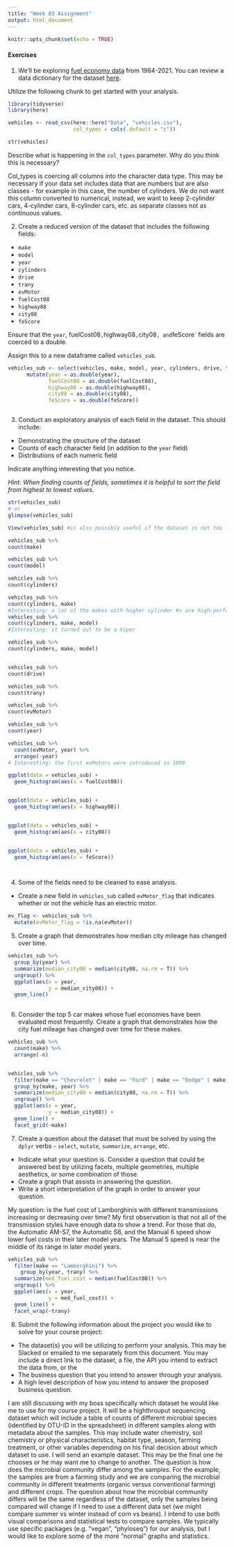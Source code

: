 ```yaml
---
title: "Week 03 Assignment"
output: html_document
---
```


```r
knitr::opts_chunk$set(echo = TRUE)
```

#### Exercises

1. We'll be exploring [fuel economy data](https://www.fueleconomy.gov/feg/download.shtml) from 1984-2021. You can review a data dictionary for the dataset [here](https://www.fueleconomy.gov/feg/ws/index.shtml#vehicle).

Utilize the following chunk to get started with your analysis.

```r
library(tidyverse)
library(here)

vehicles <- read_csv(here::here("Data", "vehicles.csv"),
                     col_types = cols(.default = "c"))

str(vehicles)


```

Describe what is happening in the `col_types` parameter. Why do you think this is necessary?

Col_types is coercing all columns into the character data type. This may be necessary if your data set includes data that are numbers but are also classes - for example in this case, the number of cylinders. We do not want this column converted to numerical, instead, we want to keep 2-cylinder cars, 4-cylinder cars, 8-cylinder cars, etc. as separate classes not as continuous values.  

2. Create a reduced version of the dataset that includes the following fields:

-   `make`
-   `model`
-   `year`
-   `cylinders`
-   `drive`
-   `trany`
-   `evMotor`
-   `fuelCost08`
-   `highway08`
-   `city08`
-   `feScore`

Ensure that the `year`, fuelCost08`, `highway08`, `city08`, and `feScore` fields are coerced to a double.

Assign this to a new dataframe called `vehicles_sub`.

```r

vehicles_sub <- select(vehicles, make, model, year, cylinders, drive, trany, evMotor, fuelCost08, highway08, city08, feScore) %>%
      mutate(year = as.double(year), 
             fuelCost08 = as.double(fuelCost08), 
             highway08 = as.double(highway08), 
             city08 = as.double(city08), 
             feScore = as.double(feScore))



```

3. Conduct an exploratory analysis of each field in the dataset. This should include:

- Demonstrating the structure of the dataset
- Counts of each character field (in addition to the `year` field)
- Distributions of each numeric field

Indicate anything interesting that you notice.

*Hint: When finding counts of fields, sometimes it is helpful to sort the field from highest to lowest values.*

```r
str(vehicles_sub)
# or
glimpse(vehicles_sub)

View(vehicles_sub) #is also possibly useful if the dataset is not too large

```


```r
vehicles_sub %>%
count(make)

vehicles_sub %>%
count(model)

vehicles_sub %>%
count(cylinders)

vehicles_sub %>%
count(cylinders, make)
#Interesting: a lot of the makes with higher cylinder #s are high-performance, expensive brands (Lamborghini, Porsche, Bently, etc.). I was curious which Dodge was at the top of that list
vehicles_sub %>%
count(cylinders, make, model)
#Interesting: it turned out to be a Viper

vehicles_sub %>%
count(cylinders, make, model)


vehicles_sub %>%
count(drive)

vehicles_sub %>%
count(trany)

vehicles_sub %>%
count(evMotor)

vehicles_sub %>%
count(year)

vehicles_sub %>%
  count(evMotor, year) %>%
  arrange(-year)
# Interesting: the first evMotors were introduced in 1998


```

```r


ggplot(data = vehicles_sub) +
  geom_histogram(aes(x = fuelCost08))


ggplot(data = vehicles_sub) +
  geom_histogram(aes(x = highway08))


ggplot(data = vehicles_sub) +
  geom_histogram(aes(x = city08))


ggplot(data = vehicles_sub) +
  geom_histogram(aes(x = feScore))




```

4. Some of the fields need to be cleaned to ease analysis. 

- Create a new field in `vehicles_sub` called `evMotor_flag` that indicates whether or not the vehicle has an electric motor.

```r

ev_flag <- vehicles_sub %>%
  mutate(evMotor_flag = !is.na(evMotor)) 
```


5. Create a graph that demonstrates how median city mileage has changed over time.

```r


vehicles_sub %>%
  group_by(year) %>%
  summarize(median_city08 = median(city08, na.rm = T)) %>%
  ungroup() %>%
  ggplot(aes(x = year,
             y = median_city08)) + 
  geom_line()
  

```

6. Consider the top 5 car makes whose fuel economies have been evaluated most frequently. Create a graph that demonstrates how the city fuel mileage has changed over time for these makes.

```r
vehicles_sub %>%
  count(make) %>%
  arrange(-n)


vehicles_sub %>%
  filter(make == "Chevrolet" | make == "Ford" | make == "Dodge" | make == "GMC" | make == "Toyota") %>% 
  group_by(make, year) %>%
  summarize(median_city08 = median(city08, na.rm = T)) %>%
  ungroup() %>%
  ggplot(aes(x = year,
             y = median_city08)) +
  geom_line() + 
  facet_grid(~make)

```

7. Create a question about the dataset that must be solved by using the `dplyr` verbs - `select`, `mutate`, `summarize`, `arrange`, etc.

-   Indicate what your question is. Consider a question that could be answered best by utilizing facets, multiple geometries, multiple aesthetics, or some combination of those.
-   Create a graph that assists in answering the question.
-   Write a short interpretation of the graph in order to answer your question.

My question: is the fuel cost of Lamborghinis with different transmissions increasing or decreasing over time?
My first observation is that not all of the transmission styles have enough data to show a trend. For those that do, the Automatic AM-S7, the Automatic S6, and the Manual 6 speed show lower fuel costs in their later model years. The Manual 5 speed is near the middle of its range in later model years. 

```r

vehicles_sub %>%
  filter(make == "Lamborghini") %>%
    group_by(year, trany) %>%
  summarize(med_fuel_cost = median(fuelCost08)) %>%
  ungroup() %>%
  ggplot(aes(x = year,
             y = med_fuel_cost)) +
  geom_line() + 
  facet_wrap(~trany)

```



8. Submit the following information about the project you would like to solve for your course project:

*   The dataset(s) you will be utilizing to perform your analysis. This may be Slacked or emailed to me separately from this document. You may include a direct link to the dataset, a file, the API you intend to extract the data from, or the 
*   The business question that you intend to answer through your analysis.
*   A high level description of how you intend to answer the proposed business question.


I am still discussing with my boss specifically which dataset he would like me to use for my course project. It will be a highthrouput sequencing dataset which will include a table of counts of different microbial species (identified by OTU-ID in the spreadsheet) in different samples along with metadata about the samples. This may include water chemistry, soil chemistry or physical characteristics, habitat type, season, farming treatment, or other variables depending on his final decision about which dataset to use. I will send an example dataset. This may be the final one he chooses or he may want me to change to another. The question is how does the microbial community differ among the samples. For the example, the samples are from a farming study and we are comparing the microbial community in different treatments (organic versus conventional farming) and different crops. The question about how the microbial community differs will be the same regardless of the dataset, only the samples being compared will change if I need to use a different data set (we might compare summer vs winter instead of corn vs beans). I intend to use both visual comparisons and statistical tests to compare samples. We typically use specific packages (e.g. "vegan", "phyloseq") for our analysis, but I would like to explore some of the more "normal" graphs and statistics.



